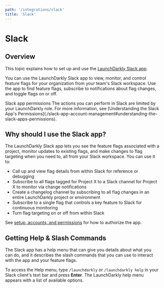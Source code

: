 ```yaml
---
path: '/integrations/slack'
title: 'Slack'
---
```


# Slack

<Metadata timeToRead={props.timeToRead} lastModifiedDateFormatted={props.lastModifiedDateFormatted} />

## Overview

This topic explains how to set up and use the [LaunchDarkly Slack app](https://slack.com/apps/AKEEF9DTM-launchdarkly).

You can use the LaunchDarkly Slack app to view, monitor, and control feature flags for your organization from your team's Slack workspace. Use the app to find feature flags, subscribe to notifications about flag changes, and toggle flags on or off.

<Callout intent="alert">
  <CalloutTitle>Slack app permissions</CalloutTitle>
  <CalloutDescription>
    The actions you can perform in Slack are limited by your LaunchDarkly role. For more information, see [Understanding
    the Slack App's Permissions](./slack-app-account-management#understanding-the-slack-apps-permissions).
  </CalloutDescription>
</Callout>

## Why should I use the Slack app?

The LaunchDarkly Slack app lets you see the feature flags associated with a project, monitor updates to existing flags, and make changes to flag targeting when you need to, all from your Slack workspace. You can use it to:

- Call up and view flag details from within Slack for reference or debugging
- Subscribe to all flags tagged for Project X to a Slack channel for Project X to monitor via change notifications
- Create a changelog channel by subscribing to all flag changes in an entire LaunchDarkly project or environment
- Subscribe to a single flag that controls a key feature to Slack for continuous monitoring
- Turn flag targeting on or off from within Slack

See [setup, accounts, and permissions](./slack-app-account-management) for how to authorize the app.

##

## Getting Help & Slash Commands

The Slack app has a help menu that can give you details about what you can do, and it describes the slash commands that you can use to interact with the app and your feature flags.

To access the Help menu, type `/launchdarkly` or `/launchdarkly help` in your Slack client's text bar and press **Enter**. The LaunchDarkly help menu appears with a list of available options.
